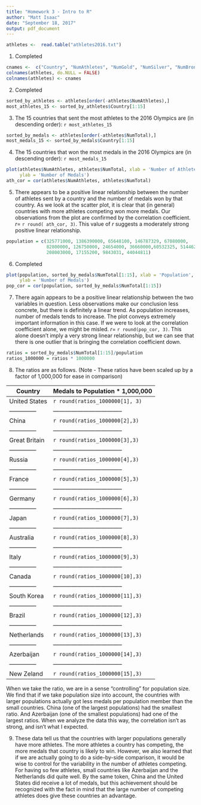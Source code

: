 ---
title: "Homework 3 - Intro to R"
author: "Matt Isaac"
date: "September 18, 2017"
output: pdf_document
---

```{r, results = FALSE}
athletes <-  read.table("athletes2016.txt")
```
1. Completed

```{r, results= FALSE}
cnames <-  c("Country", "NumAthletes", "NumGold", "NumSilver", "NumBronze", "NumTotal")
colnames(athletes, do.NULL = FALSE)
colnames(athletes) <- cnames
```
2. Completed

```{r}
sorted_by_athletes <- athletes[order(-athletes$NumAthletes),]
most_athletes_15 <- sorted_by_athletes$Country[1:15]
```
3. The 15 countries that sent the most athletes to the 2016 Olympics are (in descending order): `r most_athletes_15`


```{r}
sorted_by_medals <- athletes[order(-athletes$NumTotal),]
most_medals_15 <- sorted_by_medals$Country[1:15]
```
4. The 15 countries that won the most medals in the 2016 Olympics are (in descending order): `r most_medals_15`

```{r}
plot(athletes$NumAthletes, athletes$NumTotal, xlab = 'Number of Athletes', 
     ylab = 'Number of Medals')
ath_cor = cor(athletes$NumAthletes, athletes$NumTotal)
```
5. There appears to be a positive linear relationship between the number of athletes sent by a country and the number of medals won by that country. As we look at the scatter plot, it is clear that (in general) countries with more athletes competing won more medals. Our observations from the plot are confirmed by the correlation coefficient. $r =$ `r round( ath_cor, 3)`. This value of $r$ suggests a moderately strong positive linear relationship. 

```{r}
population = c(325771000, 1386390000, 65648100, 146787329, 67080000, 
               82800000, 126750000, 24654000, 36660000,60532325, 51446201,
               208003000, 17155200, 9843031, 44044811)
```
6. Completed

```{r}
plot(population, sorted_by_medals$NumTotal[1:15], xlab = 'Population',
     ylab = 'Number of Medals')
pop_cor = cor(population, sorted_by_medals$NumTotal[1:15])
```
7. There again appears to be a positive linear relationship between the two variables in question. Less observations make our conclusion less concrete, but there is definitely a linear trend. As population increases, number of medals tends to increase. The plot conveys extremely important information in this case. If we were to look at the correlation coefficient alone, we might be misled. $r =$ `r round(pop_cor, 3)`. This alone doesn't imply a very strong linear relationship, but we can see that there is one outlier that is bringing the correlation coefficient down. 

```{r}
ratios = sorted_by_medals$NumTotal[1:15]/population
ratios_1000000 = ratios * 1000000
```
8. The ratios are as follows. (Note - These ratios have been scaled up by a factor of 1,000,000 for ease in comparison)

Country       |  Medals to Population * 1,000,000
--------------|-----------------------------------
United States | `r round(ratios_1000000[1], 3)`
--------------|-----------------------------------
China | `r round(ratios_1000000[2],3)`
--------------|-----------------------------------
Great Britain | `r round(ratios_1000000[3],3)`
--------------|-----------------------------------
Russia | `r round(ratios_1000000[4],3)`
--------------|-----------------------------------
France | `r round(ratios_1000000[5],3)`
--------------|-----------------------------------
Germany | `r round(ratios_1000000[6],3)`
--------------|-----------------------------------
Japan | `r round(ratios_1000000[7],3)`
--------------|-----------------------------------
Australia | `r round(ratios_1000000[8],3)`
--------------|-----------------------------------
Italy | `r round(ratios_1000000[9],3)`
--------------|-----------------------------------
Canada | `r round(ratios_1000000[10],3)`
--------------|-----------------------------------
South Korea | `r round(ratios_1000000[11],3)`
--------------|-----------------------------------
Brazil | `r round(ratios_1000000[12],3)`
--------------|-----------------------------------
Netherlands | `r round(ratios_1000000[13],3)`
--------------|-----------------------------------
Azerbaijan | `r round(ratios_1000000[14],3)`
--------------|-----------------------------------
New Zeland | `r round(ratios_1000000[15],3)`

When we take the ratio, we are in a sense "controlling" for population size. We find that if we take population size into account, the countries with larger populations actually got less medals per population member than the small countries. China (one of the largest populations) had the smallest ratio. And Azerbaijan (one of the smallest populations) had one of the largest ratios. When we analyze the data this way, the correlation isn't as strong, and isn't what I expected. 

9. These data tell us that the countries with larger populations generally have more athletes. The more athletes a country has competing, the more medals that country is likely to win. However, we also learned that if we are actually going to do a side-by-side comparison, it would be wise to control for the variability in the number of athletes competing. For having so few athletes, small countries like Azerbaijan and the Netherlands did quite well. By the same token, China and the United States did receive a lot of medals, but this achievement should be recognized with the fact in mind that the large number of competing athletes does give these countries an advantage. 

